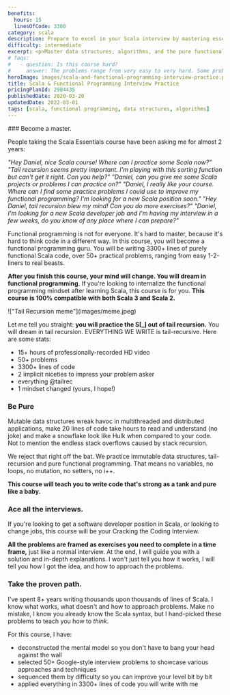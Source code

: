 ```yaml
---
benefits:
  hours: 15
  linesOfCode: 3300
category: scala
description: Prepare to excel in your Scala interview by mastering essential data structures, algorithms, and the core principles of functional programming with Scala. Our comprehensive course equips you with the skills and mindset needed to tackle technical challenges and impress interviewers. Gain a deep understanding of Scala's powerful features and build the confidence to succeed in your career transition or advancement.
difficulty: intermediate
excerpt: <p>Master data structures, algorithms, and the pure functional programming mindset with Scala to ace your Scala interview</p>
# faqs:
#   - question: Is this course hard?
#     answer: The problems range from very easy to very hard. Some problems will take 5 minutes and 2 lines of code, some problems might take hours to figure out by yourself.
heroImage: images/scala-and-functional-programming-interview-practice.png
title: Scala & Functional Programming Interview Practice
pricingPlanId: 2984435
publishedDate: 2020-03-20
updatedDate: 2022-03-01
tags: [scala, functional programming, data structures, algorithms]
---
```



<CourseLayout>
<Fragment slot="goal">
### Become a master.

People taking the Scala Essentials course have been asking me for almost 2 years:

_"Hey Daniel, nice Scala course! Where can I practice some Scala now?"_
_"Tail recursion seems pretty important. I'm playing with this sorting function but can't get it right. Can you help?"_
_"Daniel, can you give me some Scala projects or problems I can practice on?"_
_"Daniel, I really like your course. Where can I find some practice problems I could use to improve my functional programming? I'm looking for a new Scala position soon."_
_"Hey Daniel, tail recursion blew my mind! Can you do more exercises?"_
_"Daniel, I'm looking for a new Scala developer job and I'm having my interview in a few weeks, do you know of any place where I can prepare?"_

Functional programming is not for everyone. It's hard to master, because it's hard to think code in a different way. In this course, you will become a functional programming guru. You will be writing 3300+ lines of purely functional Scala code, over 50+ practical problems, ranging from easy 1-2-liners to real beasts.

**After you finish this course, your mind will change. You will dream in functional programming.** If you're looking to internalize the functional programming mindset after learning Scala, this course is for you.
**This course is 100% compatible with both Scala 3 and Scala 2.**

</Fragment>
<Fragment slot="skills">
!["Tail Recursion meme"](images/meme.jpeg)

Let me tell you straight: **you will practice the S[_] out of tail recursion.** You will dream in tail recursion. EVERYTHING WE WRITE is tail-recursive. Here are some stats:

- 15+ hours of professionally-recorded HD video
- 50+ problems
- 3300+ lines of code
- 2 implicit niceties to impress your problem asker
- everything @tailrec
- 1 mindset changed (yours, I hope!)

### Be Pure

Mutable data structures wreak havoc in multithreaded and distributed applications, make 20 lines of code take hours to read and understand (no joke) and make a snowflake look like Hulk when compared to your code. Not to mention the endless stack overflows caused by stack recursion.

We reject that right off the bat. We practice immutable data structures, tail-recursion and pure functional programming. That means no variables, no loops, no mutation, no setters, no i++.

**This course will teach you to write code that's strong as a tank and pure like a baby.**

### Ace all the interviews.

If you're looking to get a software developer position in Scala, or looking to change jobs, this course will be your Cracking the Coding Interview.

**All the problems are framed as exercises you need to complete in a time frame,** just like a normal interview. At the end, I will guide you with a solution and in-depth explanations. I won't just tell you how it works, I will tell you how I got the idea, and how to approach the problems.

### Take the proven path.

I've spent 8+ years writing thousands upon thousands of lines of Scala. I know what works, what doesn't and how to approach problems. Make no mistake, I know you already know the Scala syntax, but I hand-picked these problems to teach you how to _think_.

For this course, I have:

- deconstructed the mental model so you don't have to bang your head against the wall
- selected 50+ Google-style interview problems to showcase various approaches and techniques
- sequenced them by difficulty so you can improve your level bit by bit
- applied everything in 3300+ lines of code you will write with me

</Fragment>
</CourseLayout>

